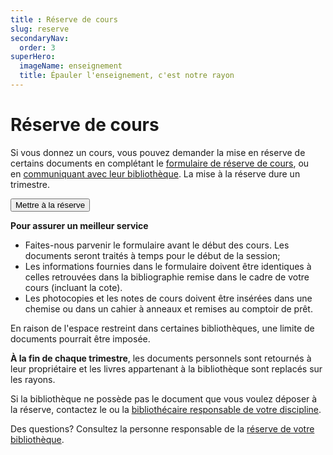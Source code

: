 ```yaml
---
title : Réserve de cours 
slug: reserve
secondaryNav:
  order: 3
superHero:
  imageName: enseignement
  title: Épauler l'enseignement, c'est notre rayon
---
```


# Réserve de cours

Si vous donnez un cours, vous pouvez demander la mise en réserve de certains documents en complétant le [formulaire de réserve de cours](/enseignement/formulaire-reserve/index.mdx), ou en [communiquant avec leur bibliothèque](../nous-joindre/notre-equipe/). La mise à la réserve dure un trimestre.

<div style={{marginTop: '2em', marginBottom: '2em', display: 'flex', justifyContent: 'center'}}>
  <Button primary foncé href="../formulaire-reserve/">Mettre à la réserve</Button>
</div>

**Pour assurer un meilleur service**

- Faites-nous parvenir le formulaire avant le début des cours. Les documents seront traités à temps pour le début de la session;
- Les informations fournies dans le formulaire doivent être identiques à celles retrouvées dans la bibliographie remise dans le cadre de votre cours (incluant la cote).
- Les photocopies et les notes de cours doivent être insérées dans une chemise ou dans un cahier à anneaux et remises au comptoir de prêt.

En raison de l'espace restreint dans certaines bibliothèques, une limite de documents pourrait être imposée.

**À la fin de chaque trimestre**, les documents personnels sont retournés à leur propriétaire et les livres appartenant à la bibliothèque sont replacés sur les rayons.

Si la bibliothèque ne possède pas le document que vous voulez déposer à la réserve, contactez le ou la [bibliothécaire responsable de votre discipline](bib.umontreal.ca).

Des questions? Consultez la personne responsable de la [réserve de votre bibliothèque](bib.umontreal.ca).

